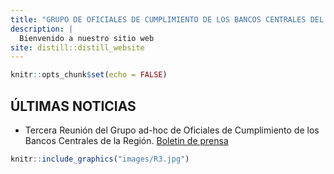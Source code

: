```yaml
---
title: "GRUPO DE OFICIALES DE CUMPLIMIENTO DE LOS BANCOS CENTRALES DEL CMCA"
description: |
  Bienvenido a nuestro sitio web
site: distill::distill_website
---
```


```r
knitr::opts_chunk$set(echo = FALSE)
```
## ÚLTIMAS NOTICIAS

- Tercera Reunión del Grupo ad-hoc de Oficiales de Cumplimiento de los Bancos Centrales de la Región. [Boletin de prensa](http://www.secmca.org/wp-content/uploads/2021/03/Boletin-de-Prensa-Reuni%C3%B3n-Virtual-GOC.pdf)


```r
knitr::include_graphics("images/R3.jpg")
```

